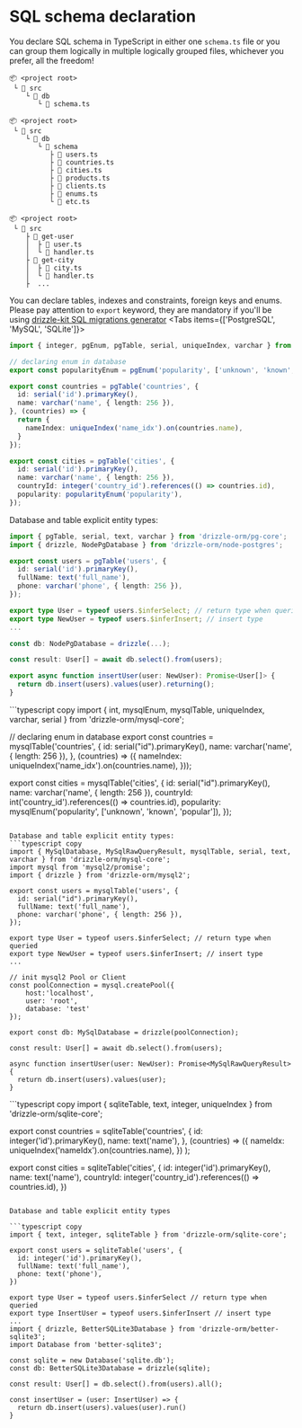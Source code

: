 
# SQL schema declaration

You declare SQL schema in TypeScript in either one `schema.ts` file 
or you can group them logically in multiple logically grouped files, whichever you prefer, all the freedom!

```plaintext
📦 <project root>
 └ 📂 src
    └ 📂 db
       └ 📜 schema.ts
```

```plaintext
📦 <project root>
 └ 📂 src
    └ 📂 db
       └ 📂 schema
          ├ 📜 users.ts
          ├ 📜 countries.ts
          ├ 📜 cities.ts
          ├ 📜 products.ts
          ├ 📜 clients.ts
          ├ 📜 enums.ts
          └ 📜 etc.ts
```
```plaintext
📦 <project root>
 └ 📂 src
    ├ 📂 get-user
    │  ├ 📜 user.ts
    │  └ 📜 handler.ts
    ├ 📂 get-city
    │  ├ 📜 city.ts
    │  └ 📜 handler.ts    
    ├  ...
```

You can declare tables, indexes and constraints, foreign keys and enums.  
Please pay attention to `export` keyword, they are mandatory if you'll be using [drizzle-kit SQL migrations generator](/docs/migrations)
<Tabs items={['PostgreSQL', 'MySQL', 'SQLite']}>
  <Tab>
  ```typescript copy
  import { integer, pgEnum, pgTable, serial, uniqueIndex, varchar } from 'drizzle-orm/pg-core';

  // declaring enum in database
  export const popularityEnum = pgEnum('popularity', ['unknown', 'known', 'popular']);

  export const countries = pgTable('countries', {
    id: serial('id').primaryKey(),
    name: varchar('name', { length: 256 }),
  }, (countries) => {
    return {
      nameIndex: uniqueIndex('name_idx').on(countries.name),
    }
  });

  export const cities = pgTable('cities', {
    id: serial('id').primaryKey(),
    name: varchar('name', { length: 256 }),
    countryId: integer('country_id').references(() => countries.id),
    popularity: popularityEnum('popularity'),
  });
  ```

  Database and table explicit entity types:
  ```typescript copy
  import { pgTable, serial, text, varchar } from 'drizzle-orm/pg-core';
  import { drizzle, NodePgDatabase } from 'drizzle-orm/node-postgres';

  export const users = pgTable('users', {
    id: serial('id').primaryKey(),
    fullName: text('full_name'),
    phone: varchar('phone', { length: 256 }),
  });

  export type User = typeof users.$inferSelect; // return type when queried
  export type NewUser = typeof users.$inferInsert; // insert type
  ...

  const db: NodePgDatabase = drizzle(...);

  const result: User[] = await db.select().from(users);

  export async function insertUser(user: NewUser): Promise<User[]> {
    return db.insert(users).values(user).returning();
  }
  ```
  </Tab>
  <Tab>
  ```typescript copy
  import { int, mysqlEnum, mysqlTable, uniqueIndex, varchar, serial } from 'drizzle-orm/mysql-core';

  // declaring enum in database
  export const countries = mysqlTable('countries', {
    id: serial("id").primaryKey(),
    name: varchar('name', { length: 256 }),
  }, (countries) => ({
    nameIndex: uniqueIndex('name_idx').on(countries.name),
  }));

  export const cities = mysqlTable('cities', {
    id: serial("id").primaryKey(),
    name: varchar('name', { length: 256 }),
    countryId: int('country_id').references(() => countries.id),
    popularity: mysqlEnum('popularity', ['unknown', 'known', 'popular']),
  });
  ```

  Database and table explicit entity types:  
  ```typescript copy
  import { MySqlDatabase, MySqlRawQueryResult, mysqlTable, serial, text, varchar } from 'drizzle-orm/mysql-core';
  import mysql from 'mysql2/promise';
  import { drizzle } from 'drizzle-orm/mysql2';

  export const users = mysqlTable('users', {
    id: serial("id").primaryKey(),
    fullName: text('full_name'),
    phone: varchar('phone', { length: 256 }),
  });

  export type User = typeof users.$inferSelect; // return type when queried
  export type NewUser = typeof users.$inferInsert; // insert type
  ...

  // init mysql2 Pool or Client
  const poolConnection = mysql.createPool({
      host:'localhost', 
      user: 'root',
      database: 'test'
  });

  export const db: MySqlDatabase = drizzle(poolConnection);

  const result: User[] = await db.select().from(users);

  async function insertUser(user: NewUser): Promise<MySqlRawQueryResult> {
    return db.insert(users).values(user);
  }
  ```
  </Tab>
  <Tab>
  ```typescript copy
  import { sqliteTable, text, integer, uniqueIndex } from 'drizzle-orm/sqlite-core';

  export const countries = sqliteTable('countries', {
      id: integer('id').primaryKey(),
      name: text('name'),
    }, (countries) => ({
      nameIdx: uniqueIndex('nameIdx').on(countries.name),
    })
  );

  export const cities = sqliteTable('cities', {
    id: integer('id').primaryKey(),
    name: text('name'),
    countryId: integer('country_id').references(() => countries.id),
  })
  ```

  Database and table explicit entity types

  ```typescript copy
  import { text, integer, sqliteTable } from 'drizzle-orm/sqlite-core';

  export const users = sqliteTable('users', {
    id: integer('id').primaryKey(),
    fullName: text('full_name'),
    phone: text('phone'),
  })

  export type User = typeof users.$inferSelect // return type when queried
  export type InsertUser = typeof users.$inferInsert // insert type
  ...
  import { drizzle, BetterSQLite3Database } from 'drizzle-orm/better-sqlite3';
  import Database from 'better-sqlite3';

  const sqlite = new Database('sqlite.db');
  const db: BetterSQLite3Database = drizzle(sqlite);

  const result: User[] = db.select().from(users).all();

  const insertUser = (user: InsertUser) => {
    return db.insert(users).values(user).run()
  }
  ```
  </Tab>
</Tabs>

